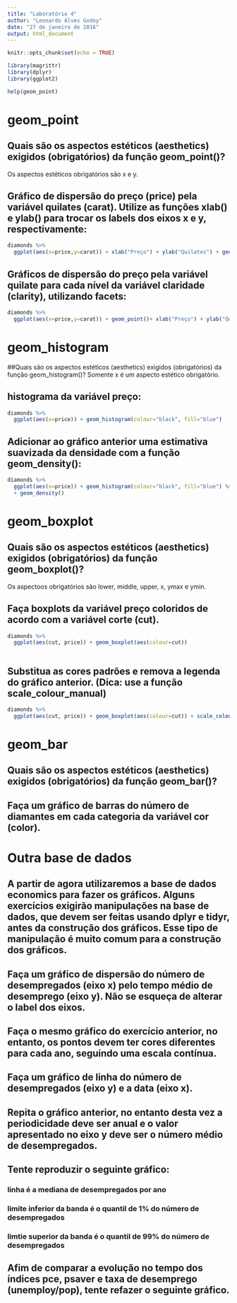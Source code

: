 ```yaml
---
title: "Laboratório 4"
author: "Leonardo Alves Godoy"
date: "27 de janeiro de 2016"
output: html_document
---
```


```r
knitr::opts_chunk$set(echo = TRUE)
```

```r
library(magrittr)
library(dplyr)
library(ggplot2)

help(geom_point)

```

# geom_point

## Quais são os aspectos estéticos (aesthetics) exigidos (obrigatórios) da função geom_point()?

Os aspectos estéticos obrigatórios são x e y.


## Gráfico de dispersão do preço (price) pela variável quilates (carat). Utilize as funções xlab() e ylab() para trocar os labels dos eixos x e y, respectivamente:
```r

diamonds %>%
  ggplot(aes(x=price,y=carat)) + xlab("Preço") + ylab("Quilates") + geom_point()

```

## Gráficos de dispersão do preço pela variável quilate para cada nível da variável claridade (clarity), utilizando facets:

```r

diamonds %>%
  ggplot(aes(x=price,y=carat)) + geom_point()+ xlab("Preço") + ylab("Quilates") +  facet_wrap(~clarity)

```

# geom_histogram

##Quais são os aspectos estéticos (aesthetics) exigidos (obrigatórios) da função geom_histogram()?
Somente x é um aspecto estético obrigatório.

## histograma da variável preço: 
```r
diamonds %>% 
  ggplot(aes(x=price)) + geom_histogram(colour="black", fill="blue")
```

## Adicionar ao gráfico anterior uma estimativa suavizada da densidade com a função geom_density():

```r
diamonds %>% 
  ggplot(aes(x=price)) + geom_histogram(colour="black", fill="blue") %>% 
  + geom_density()
```

# geom_boxplot
## Quais são os aspectos estéticos (aesthetics) exigidos (obrigatórios) da função geom_boxplot()?
Os aspectoos obrigatórios são lower, middle, upper, x, ymax e ymin.

## Faça boxplots da variável preço coloridos de acordo com a variável corte (cut).

```r
diamonds %>% 
  ggplot(aes(cut, price)) + geom_boxplot(aes(colour=cut))
   
```

## Substitua as cores padrões e remova a legenda do gráfico anterior. (Dica: use a função scale_colour_manual)

```r

diamonds %>% 
  ggplot(aes(cut, price)) + geom_boxplot(aes(colour=cut)) + scale_colour_manual(labels=c("Fair"="", "Good" = "", "Very Good" = "", "Premium" = "", "Ideal" = ""), values=c("blue", "green", "red", "pink", "grey50"))

```

# geom_bar
## Quais são os aspectos estéticos (aesthetics) exigidos (obrigatórios) da função geom_bar()?

## Faça um gráfico de barras do número de diamantes em cada categoria da variável cor (color).

# Outra base de dados
## A partir de agora utilizaremos a base de dados economics para fazer os gráficos. Alguns exercícios exigirão manipulações na base de dados, que devem ser feitas usando dplyr e tidyr, antes da construção dos gráficos. Esse tipo de manipulação é muito comum para a construção dos gráficos.

## Faça um gráfico de dispersão do número de desempregados (eixo x) pelo tempo médio de desemprego (eixo y). Não se esqueça de alterar o label dos eixos.

## Faça o mesmo gráfico do exercício anterior, no entanto, os pontos devem ter cores diferentes para cada ano, seguindo uma escala contínua.


## Faça um gráfico de linha do número de desempregados (eixo y) e a data (eixo x).

## Repita o gráfico anterior, no entanto desta vez a periodicidade deve ser anual e o valor apresentado no eixo y deve ser o número médio de desempregados.



## Tente reproduzir o seguinte gráfico:

### linha é a mediana de desempregados por ano
### limite inferior da banda é o quantil de 1% do número de desempregados
### limtie superior da banda é o quantil de 99% do número de desempregados

## Afim de comparar a evolução no tempo dos índices pce, psaver e taxa de desemprego (unemploy/pop), tente refazer o seguinte gráfico.